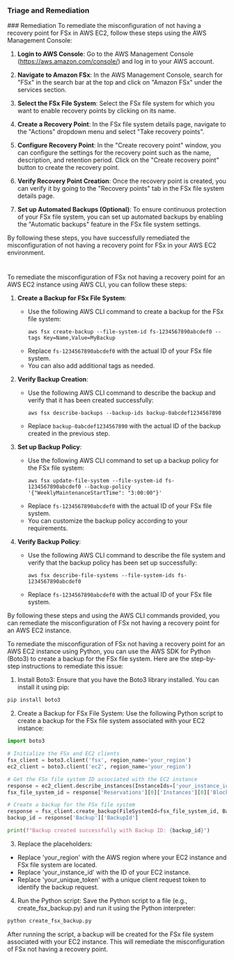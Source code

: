 
### Triage and Remediation
<Tabs>
<Tab title='Remediation'>
### Remediation
<AccordionGroup>
<Accordion title='Using Console' defaultOpen='true'>
To remediate the misconfiguration of not having a recovery point for FSx in AWS EC2, follow these steps using the AWS Management Console:

1. **Login to AWS Console**: Go to the AWS Management Console (https://aws.amazon.com/console/) and log in to your AWS account.

2. **Navigate to Amazon FSx**: In the AWS Management Console, search for "FSx" in the search bar at the top and click on "Amazon FSx" under the services section.

3. **Select the FSx File System**: Select the FSx file system for which you want to enable recovery points by clicking on its name.

4. **Create a Recovery Point**: In the FSx file system details page, navigate to the "Actions" dropdown menu and select "Take recovery points".

5. **Configure Recovery Point**: In the "Create recovery point" window, you can configure the settings for the recovery point such as the name, description, and retention period. Click on the "Create recovery point" button to create the recovery point.

6. **Verify Recovery Point Creation**: Once the recovery point is created, you can verify it by going to the "Recovery points" tab in the FSx file system details page.

7. **Set up Automated Backups (Optional)**: To ensure continuous protection of your FSx file system, you can set up automated backups by enabling the "Automatic backups" feature in the FSx file system settings.

By following these steps, you have successfully remediated the misconfiguration of not having a recovery point for FSx in your AWS EC2 environment.

#
</Accordion>

<Accordion title='Using CLI'>
To remediate the misconfiguration of FSx not having a recovery point for an AWS EC2 instance using AWS CLI, you can follow these steps:

1. **Create a Backup for FSx File System**:
   - Use the following AWS CLI command to create a backup for the FSx file system:
     ```
     aws fsx create-backup --file-system-id fs-1234567890abcdef0 --tags Key=Name,Value=MyBackup
     ```
   - Replace `fs-1234567890abcdef0` with the actual ID of your FSx file system.
   - You can also add additional tags as needed.

2. **Verify Backup Creation**:
   - Use the following AWS CLI command to describe the backup and verify that it has been created successfully:
     ```
     aws fsx describe-backups --backup-ids backup-0abcdef1234567890
     ```
   - Replace `backup-0abcdef1234567890` with the actual ID of the backup created in the previous step.

3. **Set up Backup Policy**:
   - Use the following AWS CLI command to set up a backup policy for the FSx file system:
     ```
     aws fsx update-file-system --file-system-id fs-1234567890abcdef0 --backup-policy '{"WeeklyMaintenanceStartTime": "3:00:00"}'
     ```
   - Replace `fs-1234567890abcdef0` with the actual ID of your FSx file system.
   - You can customize the backup policy according to your requirements.

4. **Verify Backup Policy**:
   - Use the following AWS CLI command to describe the file system and verify that the backup policy has been set up successfully:
     ```
     aws fsx describe-file-systems --file-system-ids fs-1234567890abcdef0
     ```
   - Replace `fs-1234567890abcdef0` with the actual ID of your FSx file system.

By following these steps and using the AWS CLI commands provided, you can remediate the misconfiguration of FSx not having a recovery point for an AWS EC2 instance.
</Accordion>

<Accordion title='Using Python'>
To remediate the misconfiguration of FSx not having a recovery point for an AWS EC2 instance using Python, you can use the AWS SDK for Python (Boto3) to create a backup for the FSx file system. Here are the step-by-step instructions to remediate this issue:

1. Install Boto3:
Ensure that you have the Boto3 library installed. You can install it using pip:

```bash
pip install boto3
```

2. Create a Backup for FSx File System:
Use the following Python script to create a backup for the FSx file system associated with your EC2 instance:

```python
import boto3

# Initialize the FSx and EC2 clients
fsx_client = boto3.client('fsx', region_name='your_region')
ec2_client = boto3.client('ec2', region_name='your_region')

# Get the FSx file system ID associated with the EC2 instance
response = ec2_client.describe_instances(InstanceIds=['your_instance_id'])
fsx_file_system_id = response['Reservations'][0]['Instances'][0]['BlockDeviceMappings'][0]['Ebs']['VolumeId']

# Create a backup for the FSx file system
response = fsx_client.create_backup(FileSystemId=fsx_file_system_id, BackupType='USER_INITIATED', ClientRequestToken='your_unique_token')
backup_id = response['Backup']['BackupId']

print(f"Backup created successfully with Backup ID: {backup_id}")
```

3. Replace the placeholders:
- Replace 'your_region' with the AWS region where your EC2 instance and FSx file system are located.
- Replace 'your_instance_id' with the ID of your EC2 instance.
- Replace 'your_unique_token' with a unique client request token to identify the backup request.

4. Run the Python script:
Save the Python script to a file (e.g., create_fsx_backup.py) and run it using the Python interpreter:

```bash
python create_fsx_backup.py
```

After running the script, a backup will be created for the FSx file system associated with your EC2 instance. This will remediate the misconfiguration of FSx not having a recovery point.
</Accordion>

</AccordionGroup>
</Tab>
</Tabs>
